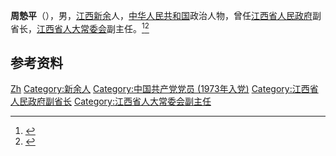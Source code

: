 '''周慹平'''（{{bd|1938年|11月|2013年|7月9日|catIdx=Zhou}}），男，[[江西|江西]][[新余|新余]]人，[[中华人民共和国|中华人民共和国]]政治人物，曾任[[江西省人民政府|江西省人民政府]]副省长，[[江西省人大常委会|江西省人大常委会]]副主任。<ref>{{Cite book|title=中华人民共和国职官志|author=何虎生, 李耀东, 向常福主编|publisher=中国社会出版社|year=2003|isbn=9787800883934|location=北京|pages=}}</ref><ref>{{Cite web|title=周慹平同志逝世|url=http://cpc.people.com.cn/n/2013/0712/c87393-22170804.html|accessdate=2020-08-02|work=江西日报}}</ref>

== 参考资料 ==
{{reflist}}

{{中国人物小作品}}

{{Authority control}}
{{DEFAULTSORT:Zhou周}}
[[Category:周姓|Zh]]
[[Category:新余人|Category:新余人]]
[[Category:中国共产党党员_(1973年入党)|Category:中国共产党党员 (1973年入党)]]
[[Category:江西省人民政府副省长|Category:江西省人民政府副省长]]
[[Category:江西省人大常委会副主任|Category:江西省人大常委会副主任]]